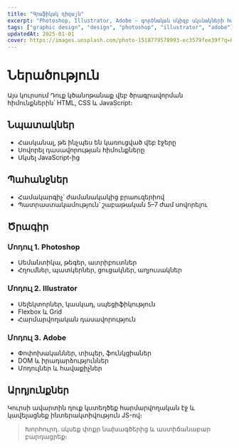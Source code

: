 ```yaml
---
title: "Գրաֆիկակ դիզայն"
excerpt: "Photoshop, Illustrator, Adobe — գործնական սկիզբ սկսնակների համար։"
tags: ["graphic design", "design", "photoshop", "illustrator", "adobe"]
updatedAt: 2025-01-01
cover: https://images.unsplash.com/photo-1518779578993-ec3579fee39f?q=80&w=1600&auto=format
---
```


# Ներածություն

Այս կուրսում Դուք կծանոթանաք վեբ ծրագրավորման հիմունքներին՝ HTML, CSS և JavaScript։

## Նպատակներ

- Հասկանալ, թե ինչպես են կառուցված վեբ էջերը
- Սովորել դասավորության հիմունքները
- Սկսել JavaScript-ից

## Պահանջներ

- Համակարգիչ՝ ժամանակակից բրաուզերիով
- Պատրաստակամություն՝ շաբաթական 5–7 ժամ սովորելու

## Ծրագիր

### Մոդուլ 1․ Photoshop

- Սեմանտիկա, թեգեր, ատրիբուտներ
- Հղումներ, պատկերներ, ցուցակներ, աղյուսակներ

### Մոդուլ 2․ Illustrator

- Սելեկտորներ, կասկադ, սպեցիֆիկություն
- Flexbox և Grid
- Հարմարվողական դասավորություն

### Մոդուլ 3․ Adobe

- Փոփոխականներ, տիպեր, ֆունկցիաներ
- DOM և իրադարձություններ
- Մոդուլներ և հավաքիչներ

## Արդյունքներ

Կուրսի ավարտին դուք կստեղծեք հարմարվողական էջ և կավելացնեք ինտերակտիվություն JS-ով։

> Խորհուրդ․ սկսեք փոքր նախագծերից և աստիճանաբար բարդացրեք։
